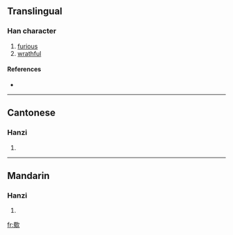 ==Translingual==

===Han character===
{{Han char|rn=76|rad=欠|as=13|sn=17|four=6718<sub>0</sub>|canj=田戈弓人 (WINO)}}

# [[furious]]
# [[wrathful]]

====References====
* {{Han ref|kx=0572.300|dkj=16217|dj=0960.260|hdz=32152.090|uh=6B5C|ud=27484|bh=C0D3|bd=49363}}

----

==Cantonese==

===Hanzi===
{{yue-hanzi|jyut=cuk1|y=chūk}}

# {{defn|Cantonese|sort=欠13}}

----

==Mandarin==

===Hanzi===
{{cmn-hanzi|pin=[[chù]] ([[chu4]]), [[zhēng]] ([[zheng1]])|wg=ch'u<sup>4</sup>, cheng<sup>1</sup>}}

# {{defn|Mandarin|sort=欠13}}

[[fr:歜]]